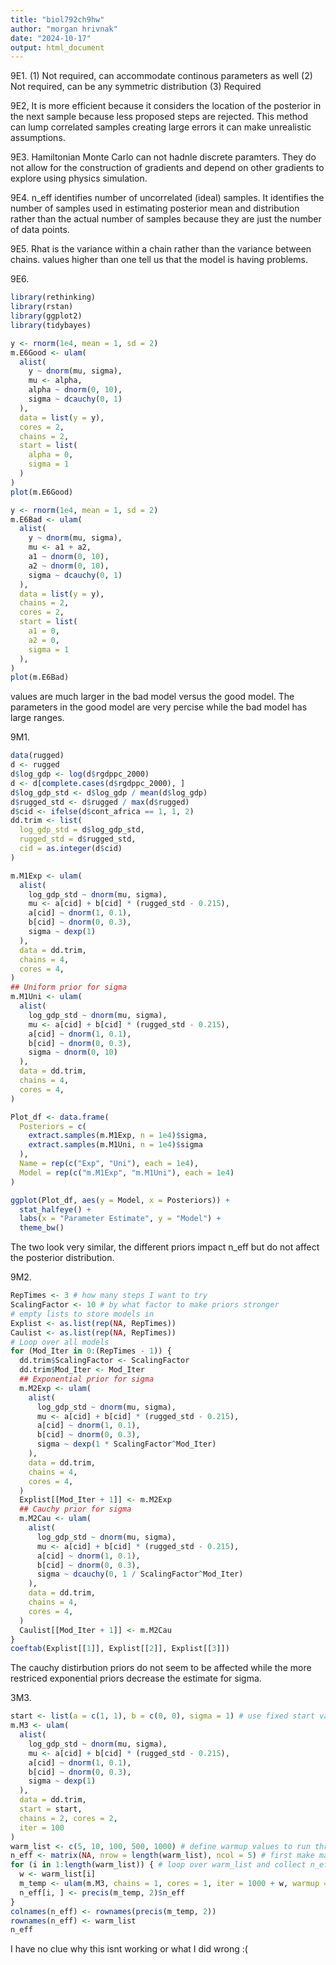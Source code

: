 ---
title: "biol792ch9hw"
author: "morgan hrivnak"
date: "2024-10-17"
output: html_document
---
9E1. 
  (1) Not required, can accommodate continous parameters as well
  (2) Not required, can be any symmetric distribution
  (3) Required
  
9E2,
  It is more efficient because it considers the location of the posterior in the next sample because less proposed steps are rejected. This method can lump correlated samples creating large errors it can make unrealistic assumptions.
  
9E3. 
  Hamiltonian Monte Carlo can not hadnle discrete paramters. They do not allow for the construction of gradients and depend on other gradients to explore using physics simulation. 
  
9E4.
  n_eff identifies number of uncorrelated (ideal) samples. It identifies the number of samples used in estimating posterior mean and distribution rather than the actual number of samples because they are just the number of data points.
  
9E5. 
  Rhat is the variance within a chain rather than the variance between chains. values higher than one tell us that the model is having problems.
  
9E6. 
```{r}
library(rethinking)
library(rstan)
library(ggplot2)
library(tidybayes)

y <- rnorm(1e4, mean = 1, sd = 2)
m.E6Good <- ulam(
  alist(
    y ~ dnorm(mu, sigma),
    mu <- alpha,
    alpha ~ dnorm(0, 10),
    sigma ~ dcauchy(0, 1)
  ),
  data = list(y = y),
  cores = 2,
  chains = 2,
  start = list(
    alpha = 0,
    sigma = 1
  )
)
plot(m.E6Good)

y <- rnorm(1e4, mean = 1, sd = 2)
m.E6Bad <- ulam(
  alist(
    y ~ dnorm(mu, sigma),
    mu <- a1 + a2,
    a1 ~ dnorm(0, 10),
    a2 ~ dnorm(0, 10),
    sigma ~ dcauchy(0, 1)
  ),
  data = list(y = y),
  chains = 2,
  cores = 2,
  start = list(
    a1 = 0,
    a2 = 0,
    sigma = 1
  ),
)
plot(m.E6Bad)
```
  values are much larger in the bad model versus the good model. The parameters in the good model are very percise while the bad model has large ranges.
  
9M1.

```{r}
data(rugged)
d <- rugged
d$log_gdp <- log(d$rgdppc_2000)
d <- d[complete.cases(d$rgdppc_2000), ]
d$log_gdp_std <- d$log_gdp / mean(d$log_gdp)
d$rugged_std <- d$rugged / max(d$rugged)
d$cid <- ifelse(d$cont_africa == 1, 1, 2)
dd.trim <- list(
  log_gdp_std = d$log_gdp_std,
  rugged_std = d$rugged_std,
  cid = as.integer(d$cid)
)

m.M1Exp <- ulam(
  alist(
    log_gdp_std ~ dnorm(mu, sigma),
    mu <- a[cid] + b[cid] * (rugged_std - 0.215),
    a[cid] ~ dnorm(1, 0.1),
    b[cid] ~ dnorm(0, 0.3),
    sigma ~ dexp(1)
  ),
  data = dd.trim,
  chains = 4,
  cores = 4,
)
## Uniform prior for sigma
m.M1Uni <- ulam(
  alist(
    log_gdp_std ~ dnorm(mu, sigma),
    mu <- a[cid] + b[cid] * (rugged_std - 0.215),
    a[cid] ~ dnorm(1, 0.1),
    b[cid] ~ dnorm(0, 0.3),
    sigma ~ dnorm(0, 10)
  ),
  data = dd.trim,
  chains = 4,
  cores = 4,
)

Plot_df <- data.frame(
  Posteriors = c(
    extract.samples(m.M1Exp, n = 1e4)$sigma,
    extract.samples(m.M1Uni, n = 1e4)$sigma
  ),
  Name = rep(c("Exp", "Uni"), each = 1e4),
  Model = rep(c("m.M1Exp", "m.M1Uni"), each = 1e4)
)

ggplot(Plot_df, aes(y = Model, x = Posteriors)) +
  stat_halfeye() +
  labs(x = "Parameter Estimate", y = "Model") +
  theme_bw()
```
The two look very similar, the different priors impact n_eff but do not affect the posterior distribution. 

9M2.
```{r}
RepTimes <- 3 # how many steps I want to try
ScalingFactor <- 10 # by what factor to make priors stronger
# empty lists to store models in
Explist <- as.list(rep(NA, RepTimes))
Caulist <- as.list(rep(NA, RepTimes))
# Loop over all models
for (Mod_Iter in 0:(RepTimes - 1)) {
  dd.trim$ScalingFactor <- ScalingFactor
  dd.trim$Mod_Iter <- Mod_Iter
  ## Exponential prior for sigma
  m.M2Exp <- ulam(
    alist(
      log_gdp_std ~ dnorm(mu, sigma),
      mu <- a[cid] + b[cid] * (rugged_std - 0.215),
      a[cid] ~ dnorm(1, 0.1),
      b[cid] ~ dnorm(0, 0.3),
      sigma ~ dexp(1 * ScalingFactor^Mod_Iter)
    ),
    data = dd.trim,
    chains = 4,
    cores = 4,
  )
  Explist[[Mod_Iter + 1]] <- m.M2Exp
  ## Cauchy prior for sigma
  m.M2Cau <- ulam(
    alist(
      log_gdp_std ~ dnorm(mu, sigma),
      mu <- a[cid] + b[cid] * (rugged_std - 0.215),
      a[cid] ~ dnorm(1, 0.1),
      b[cid] ~ dnorm(0, 0.3),
      sigma ~ dcauchy(0, 1 / ScalingFactor^Mod_Iter)
    ),
    data = dd.trim,
    chains = 4,
    cores = 4,
  )
  Caulist[[Mod_Iter + 1]] <- m.M2Cau
}
coeftab(Explist[[1]], Explist[[2]], Explist[[3]])
```

  The cauchy distirbution priors do not seem to be affected while the more restriced exponential priors decrease the estimate for sigma.
  
3M3.
```{r}
start <- list(a = c(1, 1), b = c(0, 0), sigma = 1) # use fixed start values for comparability of runs
m.M3 <- ulam(
  alist(
    log_gdp_std ~ dnorm(mu, sigma),
    mu <- a[cid] + b[cid] * (rugged_std - 0.215),
    a[cid] ~ dnorm(1, 0.1),
    b[cid] ~ dnorm(0, 0.3),
    sigma ~ dexp(1)
  ),
  data = dd.trim,
  start = start,
  chains = 2, cores = 2,
  iter = 100
)
warm_list <- c(5, 10, 100, 500, 1000) # define warmup values to run through
n_eff <- matrix(NA, nrow = length(warm_list), ncol = 5) # first make matrix to hold n_eff results
for (i in 1:length(warm_list)) { # loop over warm_list and collect n_eff
  w <- warm_list[i]
  m_temp <- ulam(m.M3, chains = 1, cores = 1, iter = 1000 + w, warmup = w, start = start)
  n_eff[i, ] <- precis(m_temp, 2)$n_eff
}
colnames(n_eff) <- rownames(precis(m_temp, 2))
rownames(n_eff) <- warm_list
n_eff 

```

I have no clue why this isnt working or what I did wrong :( 
  
  
  
  
  
  
  
  